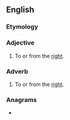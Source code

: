 ==English==

===Etymology===
{{suffix|right|ward|lang=en}}

===Adjective===
{{en-adj}}

# To or from the [[right]].

===Adverb===
{{en-adv}}

# To or from the [[right]].

===Anagrams===
* {{l|en|draw right}}